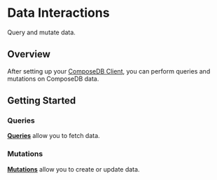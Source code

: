 # Data Interactions
Query and mutate data.

## Overview

After setting up your [ComposeDB Client](../guides/composedb-client/javascript-client), you can perform queries and mutations on ComposeDB data.

## Getting Started

### Queries

[**Queries**](./data-interactions/queries) allow you to fetch data.

### Mutations

[**Mutations**](./data-interactions/mutations) allow you to create or update data. 